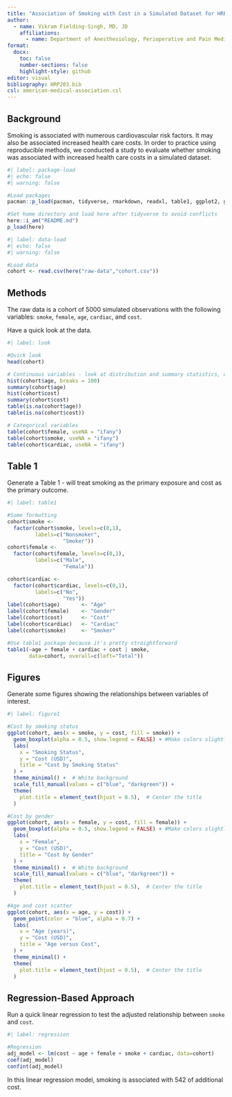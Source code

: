 ```yaml
---
title: "Association of Smoking with Cost in a Simulated Dataset for HRP 203"
author:
  - name: Vikram Fielding-Singh, MD, JD
    affiliations:
      - name: Department of Anesthesiology, Perioperative and Pain Medicine, Stanford University School of Medicine
format: 
  docx:
    toc: false
    number-sections: false
    highlight-style: github
editor: visual
bibliography: HRP203.bib
csl: american-medical-association.csl
---
```


## Background

Smoking is associated with numerous cardiovascular risk factors. It may also be associated increased health care costs. In order to practice using reproducible methods, we conducted a study to evaluate whether smoking was associated with increased health care costs in a simulated dataset.

```r
#| label: package-load
#| echo: false
#| warning: false

#Load packages
pacman::p_load(pacman, tidyverse, rmarkdown, readxl, table1, ggplot2, geepack)

#Set home directory and load here after tidyverse to avoid conflicts
here::i_am("README.md")
p_load(here)
```

```r
#| label: data-load
#| echo: false
#| warning: false

#Load data
cohort <- read.csv(here("raw-data","cohort.csv"))
```

## Methods

The raw data is a cohort of 5000 simulated observations with the following variables: `smoke`, `female`, `age`, `cardiac`, and `cost`.

Have a quick look at the data.

```r
#| label: look

#Quick look
head(cohort)

# Continuous variables - look at distribution and summary statistics, check for missing
hist(cohort$age, breaks = 100)
summary(cohort$age)
hist(cohort$cost)
summary(cohort$cost)
table(is.na(cohort$age))
table(is.na(cohort$cost))

# Categorical variables
table(cohort$female, useNA = "ifany")
table(cohort$smoke, useNA = "ifany")
table(cohort$cardiac, useNA = "ifany")


```

## Table 1

Generate a Table 1 - will treat smoking as the primary exposure and cost as the primary outcome.

```r
#| label: table1

#Some formatting
cohort$smoke <- 
  factor(cohort$smoke, levels=c(0,1),
         labels=c("Nonsmoker", 
                  "Smoker"))
cohort$female <- 
  factor(cohort$female, levels=c(0,1),
         labels=c("Male", 
                  "Female"))

cohort$cardiac <- 
  factor(cohort$cardiac, levels=c(0,1),
         labels=c("No", 
                  "Yes"))
label(cohort$age)       <- "Age"
label(cohort$female)    <- "Gender"
label(cohort$cost)      <- "Cost"
label(cohort$cardiac)   <- "Cardiac"
label(cohort$smoke)     <- "Smoker"

#Use table1 package because it's pretty straightforward
table1(~age + female + cardiac + cost | smoke,
       data=cohort, overall=c(left="Total"))

```

## Figures

Generate some figures showing the relationships between variables of interest.

```r
#| label: figure1

#Cost by smoking status
ggplot(cohort, aes(x = smoke, y = cost, fill = smoke)) + 
  geom_boxplot(alpha = 0.5, show.legend = FALSE) + #Make colors slightly transparent and suppress legend
  labs(
    x = "Smoking Status",
    y = "Cost (USD)",
    title = "Cost by Smoking Status"
  ) +
  theme_minimal() +  # White background
  scale_fill_manual(values = c("blue", "darkgreen")) +
  theme(
    plot.title = element_text(hjust = 0.5),  # Center the title
  )

#Cost by gender
ggplot(cohort, aes(x = female, y = cost, fill = female)) + 
  geom_boxplot(alpha = 0.5, show.legend = FALSE) + #Make colors slightly transparent and suppress legend
  labs(
    x = "Female",
    y = "Cost (USD)",
    title = "Cost by Gender"
  ) +
  theme_minimal() +  # White background
  scale_fill_manual(values = c("blue", "darkgreen")) +
  theme(
    plot.title = element_text(hjust = 0.5),  # Center the title
  )

#Age and cost scatter
ggplot(cohort, aes(x = age, y = cost)) + 
  geom_point(color = "blue", alpha = 0.7) +
  labs(
    x = "Age (years)",
    y = "Cost (USD)",
    title = "Age versus Cost",
  ) +
  theme_minimal() +
  theme(
    plot.title = element_text(hjust = 0.5),  # Center the title
  )


```

## Regression-Based Approach

Run a quick linear regression to test the adjusted relationship between `smoke` and `cost`.

```r
#| label: regression

#Regression
adj_model <- lm(cost ~ age + female + smoke + cardiac, data=cohort)
coef(adj_model)
confint(adj_model)

```

In this linear regression model, smoking is associated with 542 of additional cost.
